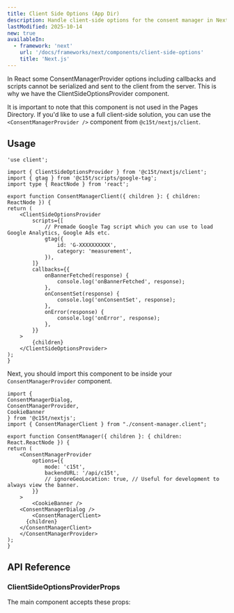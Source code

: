 ```yaml
---
title: Client Side Options (App Dir)
description: Handle client-side options for the consent manager in Next.js App Directory.
lastModified: 2025-10-14
new: true
availableIn:
  - framework: 'next'
    url: '/docs/frameworks/next/components/client-side-options'
    title: 'Next.js'
---
```


In React some ConsentManagerProvider options including callbacks and scripts cannot be serialized and sent to the client from the server. This is why we have the ClientSideOptionsProvider component.

It is important to note that this component is not used in the Pages Directory. If you'd like to use a full client-side solution, you can use the `<ConsentManagerProvider />` component from `@c15t/nextjs/client`.

## Usage

```tsx title="app/consent-manager.client.tsx"
'use client';

import { ClientSideOptionsProvider } from '@c15t/nextjs/client';
import { gtag } from '@c15t/scripts/google-tag';
import type { ReactNode } from 'react';

export function ConsentManagerClient({ children }: { children: ReactNode }) {
return (
	<ClientSideOptionsProvider
		scripts={[
			// Premade Google Tag script which you can use to load Google Analytics, Google Ads etc.
			gtag({
				id: 'G-XXXXXXXXXX',
				category: 'measurement',
			}),
		]}
		callbacks={{
			onBannerFetched(response) {
				console.log('onBannerFetched', response);
			},
			onConsentSet(response) {
				console.log('onConsentSet', response);
			},
			onError(response) {
				console.log('onError', response);
			},
		}}
	>
		{children}
	</ClientSideOptionsProvider>
);
}
```

Next, you should import this component to be inside your `ConsentManagerProvider` component.

```tsx title="app/consent-manager.tsx"
import {
ConsentManagerDialog,
ConsentManagerProvider,
CookieBanner
} from '@c15t/nextjs';
import { ConsentManagerClient } from "./consent-manager.client";

export function ConsentManager({ children }: { children: React.ReactNode }) {
return (
	<ConsentManagerProvider
		options={{
			mode: 'c15t',
			backendURL: '/api/c15t',
			// ignoreGeoLocation: true, // Useful for development to always view the banner.
		}}
	>
		<CookieBanner />
    <ConsentManagerDialog />
		<ConsentManagerClient>
      {children}
    </ConsentManagerClient>
	</ConsentManagerProvider>
);
}
```

## API Reference

### ClientSideOptionsProviderProps

The main component accepts these props:

<AutoTypeTable path="./packages/nextjs/src/components/client-options/index.tsx" name="ClientSideOptionsProviderProps" />
